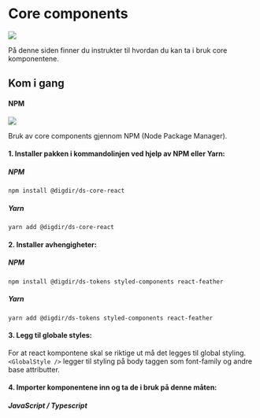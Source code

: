 
<Meta title="Core components" />

# Core components

[![](https://img.shields.io/npm/v/@digdir/ds-core-react?label=@digdir/ds-core-react&color=0051be)](https://www.npmjs.com/package/@digdir/ds-core-react)

På denne siden finner du instrukter til hvordan du kan ta i bruk core komponentene.

## Kom i gang

#### NPM

[![](https://img.shields.io/npm/dm/@digdir/ds-core-react.svg)](https://www.npmjs.com/package/@digdir/ds-core-react)

Bruk av core components gjennom NPM (Node Package Manager).

#### 1. Installer pakken i kommandolinjen ved hjelp av NPM eller Yarn:

##### NPM
`npm install @digdir/ds-core-react`
##### Yarn
`yarn add @digdir/ds-core-react`

#### 2. Installer avhengigheter:

##### NPM
`npm install @digdir/ds-tokens styled-components react-feather`
##### Yarn
`yarn add @digdir/ds-tokens styled-components react-feather`

#### 3. Legg til globale styles:
For at react kompontene skal se riktige ut må det legges til global styling.
`<GlobalStyle />` legger til styling på body taggen som font-family og andre base attributter.
<CodeSnippet children='
// Legg til GlobalStyle i toppen av react appen
const App = () => {
  return (
    <div><GlobalStyle /><Content /></div>
  )
}
' language='javascript'/>

#### 4. Importer komponentene inn og ta de i bruk på denne måten:

##### JavaScript / Typescript

<CodeSnippet children='// Importer
// Bruk komponenten
<Button variant="secondary">Les mer</Button>' language='javascript'/>


